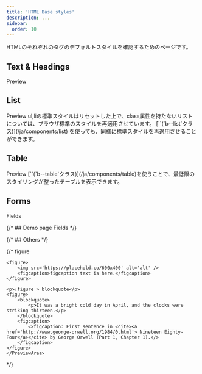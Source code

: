 ```yaml
---
title: 'HTML Base styles'
description: ...
sidebar:
  order: 10
---
```



HTMLのそれぞれのタグのデフォルトスタイルを確認するためのページです。


## Text & Headings
<Preview>
	<PreviewTitle>Preview</PreviewTitle>
	<PreviewArea p='30' isFlow='s'>
		<RawHTML type='texts' />
	</PreviewArea>
</Preview>


## List
<Preview>
	<PreviewTitle>Preview</PreviewTitle>
	<PreviewArea p='30' isFlow='s'>
		<RawHTML type='list' />
	</PreviewArea>
</Preview>

<Reference>
ul,liの標準スタイルはリセットした上で、class属性を持たないリストについては、ブラウザ標準のスタイルを再適用させています。  
[`<List>`(`b--list`クラス)](/ja/components/list) を使っても、同様に標準スタイルを再適用させることができます。
</Reference>

## Table

<Preview>
	<PreviewTitle>Preview</PreviewTitle>
	<PreviewArea p='30' isFlow='s'>
		<RawHTML type='table' />
	</PreviewArea>
</Preview>


<Reference>
[`<Table>`(`b--table`クラス)](/ja/components/table)を使うことで、最低限のスタイリングが整ったテーブルを表示できます。
</Reference>



## Forms

<Preview>
	<PreviewTitle>Fields</PreviewTitle>
	<PreviewArea p='30' isFlow='s'>
		<RawHTML type='forms' />
	</PreviewArea>
</Preview>



{/* ## Demo page
<PreviewTitle>Fields</PreviewTitle>
<PreviewArea p='30' isFlow='s'>
	<PreviewFrame isInline url='/demo/html' />
</PreviewArea> */}


{/* ## Others */}

{/* <Preview>
	<PreviewTitle>figure</PreviewTitle>
	<PreviewArea p='30' isFlow='s'>

	<figure>
		<img src='https://placehold.co/600x400' alt='alt' />
		<figcaption>figcaption text is here.</figcaption>
	</figure>

	<p>↓figure > blockquote</p>
	<figure>
		<blockquote>
			<p>It was a bright cold day in April, and the clocks were striking thirteen.</p>
		</blockquote>
		<figcaption>
			<>figcaption: First sentence in <cite><a href='http://www.george-orwell.org/1984/0.html'> Nineteen Eighty-Four</a></cite> by George Orwell (Part 1, Chapter 1).</>
		</figcaption>
	</figure>
	</PreviewArea>
</Preview> */}
